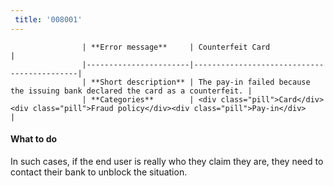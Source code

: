 ```yaml
---  
 title: '008001'  
---  
```



                    | **Error message**     | Counterfeit Card                   |
                    |-----------------------|--------------------------------------------|
                    | **Short description** | The pay-in failed because the issuing bank declared the card as a counterfeit. |
                    | **Categories**        | <div class="pill">Card</div><div class="pill">Fraud policy</div><div class="pill">Pay-in</div>                         |
                  

#### What to do  

In such cases, if the end user is really who they claim they are, they need to contact their bank to unblock the situation.